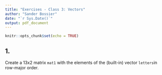 ```yaml
---
title: "Exercises - Class 3: Vectors"
author: "Sander Bossier"
date: "`r Sys.Date()`"
output: pdf_document
---
```


```r
knitr::opts_chunk$set(echo = TRUE)
```

## 1.
Create a 13x2 matrix `mat1` with the elements of the (built-in) vector `letters`in row-major order.

```r

```